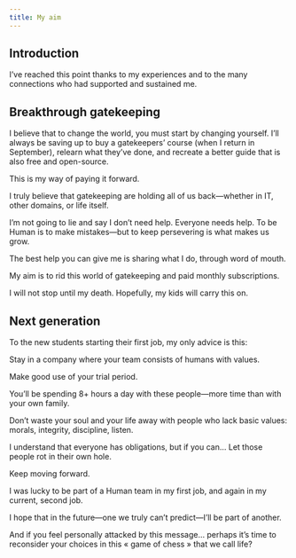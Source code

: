 ```yaml
---
title: My aim
---
```


## Introduction

I’ve reached this point thanks to my experiences and to the many connections who had supported and sustained me.

## Breakthrough gatekeeping

I believe that to change the world, you must start by changing yourself. I’ll always be saving up to buy a gatekeepers’ course (when I return in September), relearn what they’ve done, and recreate a better guide that is also free and open-source. 

This is my way of paying it forward.

I truly believe that gatekeeping are holding all of us back—whether in IT, other domains, or life itself.

I’m not going to lie and say I don’t need help. Everyone needs help. To be Human is to make mistakes—but to keep persevering is what makes us grow.

The best help you can give me is sharing what I do, through word of mouth.

My aim is to rid this world of gatekeeping and paid monthly subscriptions. 

I will not stop until my death. Hopefully, my kids will carry this on.

## Next generation

To the new students starting their first job, my only advice is this:

Stay in a company where your team consists of humans with values.

Make good use of your trial period.

You’ll be spending 8+ hours a day with these people—more time than with your own family.

Don’t waste your soul and your life away with people who lack basic values: morals, integrity, discipline, listen.

I understand that everyone has obligations, but if you can… Let those people rot in their own hole.

Keep moving forward.

I was lucky to be part of a Human team in my first job, and again in my current, second job.

I hope that in the future—one we truly can’t predict—I’ll be part of another.

And if you feel personally attacked by this message… perhaps it’s time to reconsider your choices in this « game of chess » that we call life?

<LearningCycle lang="en" />
<CultureCycle lang="en" />